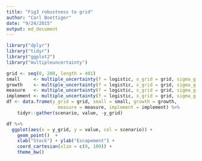 ```yaml
---
title: "Fig3 robustness to grid"
author: "Carl Boettiger"
date: "9/24/2015"
output: md_document
---
```


```r
library("dplyr")
library("tidyr")
library("ggplot2")
library("multipleuncertainty")
```



```r
grid <- seq(0, 200, length = 401)
small     <- multiple_uncertainty(f = logistic, x_grid = grid, sigma_g = 0.1, sigma_m = 0.1, sigma_i = 0.1)
growth    <- multiple_uncertainty(f = logistic, x_grid = grid, sigma_g = 0.5, sigma_m = 0.1, sigma_i = 0.1)
measure   <- multiple_uncertainty(f = logistic, x_grid = grid, sigma_g = 0.1, sigma_m = 0.5, sigma_i = 0.1)
implement <- multiple_uncertainty(f = logistic, x_grid = grid, sigma_g = 0.1, sigma_m = 0.1, sigma_i = 0.5)
df <- data.frame(y_grid = grid, small = small, growth = growth, 
                   measure = measure, implement = implement) %>%
    tidyr::gather(scenario, value, -y_grid)

```

```r
df %>% 
  ggplot(aes(x = y_grid, y = value, col = scenario)) + 
    geom_point()  + 
    xlab("Stock") + ylab("Escapement") + 
    coord_cartesian(xlim = c(0, 100)) + 
    theme_bw()
```

